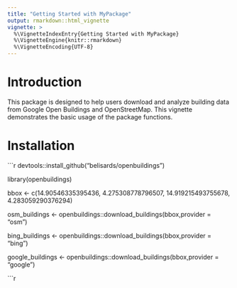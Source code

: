```yaml
---
title: "Getting Started with MyPackage"
output: rmarkdown::html_vignette
vignette: >
  %\VignetteIndexEntry{Getting Started with MyPackage}
  %\VignetteEngine{knitr::rmarkdown}
  %\VignetteEncoding{UTF-8}
---
```


# Introduction

This package is designed to help users download and analyze building data from Google Open Buildings and OpenStreetMap. This vignette demonstrates the basic usage of the package functions.

# Installation

```r
devtools::install_github("belisards/openbuildings")

library(openbuildings)

bbox <- c(14.90546335395436, 4.275308778796507, 14.919215493755678, 4.283059290376294)

osm_buildings <- openbuildings::download_buildings(bbox,provider = "osm")

bing_buildings <- openbuildings::download_buildings(bbox,provider = "bing")


google_buildings <- openbuildings::download_buildings(bbox,provider = "google")

```r